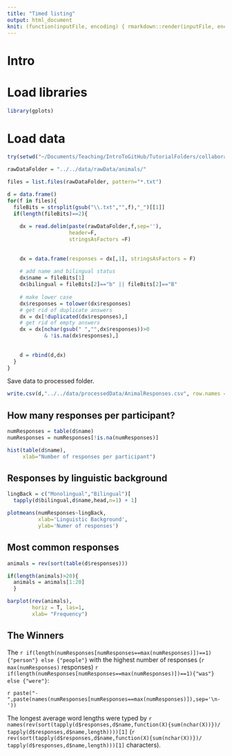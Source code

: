 ```yaml
---
title: "Timed listing"
output: html_document
knit: (function(inputFile, encoding) { rmarkdown::render(inputFile, encoding = encoding, output_file = file.path(dirname(inputFile), "../../results/MainResults.html")) })
---
```


# Intro

# Load libraries

```r
library(gplots)
```


# Load data

```r
try(setwd("~/Documents/Teaching/IntroToGitHub/TutorialFolders/collaborationTutorial/analysis/R/"))
```


```r

rawDataFolder = "../../data/rawData/animals/"

files = list.files(rawDataFolder, pattern="*.txt")

d = data.frame()
for(f in files){
  fileBits = strsplit(gsub("\\.txt","",f),"_")[[1]]
  if(length(fileBits)==2){
  
    dx = read.delim(paste(rawDataFolder,f,sep=''), 
                    header=F,
                    stringsAsFactors =F)
    
    
    dx = data.frame(responses = dx[,1], stringsAsFactors = F)
    
    # add name and bilingual status
    dx$name = fileBits[1]
    dx$bilingual = fileBits[2]=="b" || fileBits[2]=="B"
    
    # make lower case
    dx$responses = tolower(dx$responses)
    # get rid of duplicate answers
    dx = dx[!duplicated(dx$responses),]
    # get rid of empty answers
    dx = dx[nchar(gsub(" ","",dx$responses))>0 
            & !is.na(dx$responses),]
    
    
    d = rbind(d,dx)
  }
}

```

Save data to processed folder.

```r
write.csv(d,"../../data/processedData/AnimalResponses.csv", row.names = F)
```


## How many responses per participant?

```r

numResponses = table(d$name)
numResponses = numResponses[!is.na(numResponses)]

hist(table(d$name),
     xlab="Number of responses per participant")
```

## Responses by linguistic background

```r
lingBack = c("Monolingual","Bilingual")[
  tapply(d$bilingual,d$name,head,n=1) + 1]

plotmeans(numResponses~lingBack,
          xlab='Linguistic Background',
          ylab='Numer of responses')

```


## Most common responses

```r
animals = rev(sort(table(d$responses)))

if(length(animals)>20){
  animals = animals[1:20]
  }

barplot(rev(animals), 
        horiz = T, las=1,
        xlab= "Frequency")
```

## The Winners

The `r if(length(numResponses[numResponses==max(numResponses)])==1){"person"} else {"people"}` with the highest number of responses (`r max(numResponses)` responses) `r if(length(numResponses[numResponses==max(numResponses)])==1){"was"} else {"were"}`: 

`r paste("-  ",paste(names(numResponses[numResponses==max(numResponses)]),sep='\n-  '))`

The longest average word lengths were typed by `r names(rev(sort(tapply(d$responses,d$name,function(X){sum(nchar(X))})/ tapply(d$responses,d$name,length))))[1]` (`r rev(sort(tapply(d$responses,d$name,function(X){sum(nchar(X))})/ tapply(d$responses,d$name,length)))[1]` characters).

